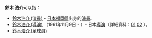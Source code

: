 {{Japanese
|japanese=鈴木 浩介
|kana=すずき こうすけ
|romaji=Suzuki Kōsuke
}}
'''鈴木 浩介'''可以指：
* [[鈴木浩介_(演員)|鈴木浩介 (演員)]] - [[日本|日本]][[福岡縣|福岡縣]]出身的[[演員|演員]]。
* [[鈴木浩介_(導演)|鈴木浩介 (導演)]] （1961年11月9日 - ）- 日本[[導演|導演]]（詳細資料：[https://web.archive.org/web/20090130051444/http://actcine.com/reset/ksprf.html 01] [http://www.allcinema.net/prog/show_p.php?num_p=123589 02] {{Wayback|url=http://www.allcinema.net/prog/show_p.php?num_p=123589 |date=20190815171319 }}）。
* [[鈴木浩介_(足球員)|鈴木浩介 (足球員)]]

{{DEFAULTSORT:Suzuki Kousuke}}
{{Disambiguation|Cat=四字日本人名消歧义}}
